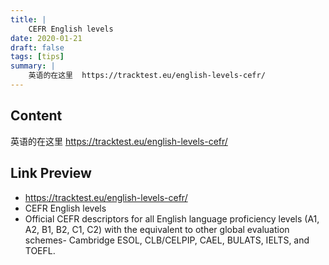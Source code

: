 ```yaml
---
title: |
    CEFR English levels
date: 2020-01-21
draft: false
tags: [tips]
summary: |
    英语的在这里  https://tracktest.eu/english-levels-cefr/
---
```


## Content

英语的在这里  https://tracktest.eu/english-levels-cefr/

## Link Preview

- https://tracktest.eu/english-levels-cefr/
- CEFR English levels
- Official CEFR descriptors for all English language proficiency levels (A1, A2, B1, B2, C1, C2) with the equivalent to other global evaluation schemes- Cambridge ESOL, CLB/CELPIP, CAEL, BULATS, IELTS, and TOEFL.
